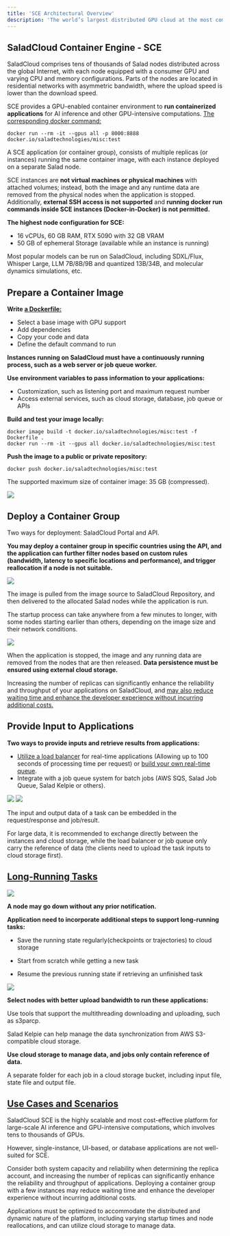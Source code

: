 ```yaml
---
title: 'SCE Architectural Overview'
description: 'The world’s largest distributed GPU cloud at the most competitive prices'
---
```


## SaladCloud Container Engine - SCE

SaladCloud comprises tens of thousands of Salad nodes distributed across the global Internet, with each node equipped
with a consumer GPU and varying CPU and memory configurations. Parts of the nodes are located in residential networks
with asymmetric bandwidth, where the upload speed is lower than the download speed.

SCE provides a GPU-enabled container environment to **run containerized applications** for AI inference and other
GPU-intensive computations. [The corresponding docker command:](/tutorials/docker-run)

```Code
docker run --rm -it --gpus all -p 8000:8888 docker.io/saladtechnologies/misc:test
```

A SCE application (or container group), consists of multiple replicas (or instances) running the same container image,
with each instance deployed on a separate Salad node.

SCE instances are **not virtual machines or physical machines** with attached volumes; instead, both the image and any
runtime data are removed from the physical nodes when the application is stopped. Additionally, **external SSH access is
not supported** and **running docker run commands inside SCE instances (Docker-in-Docker) is not permitted.**

**The highest node configuration for SCE:**

- 16 vCPUs, 60 GB RAM, RTX 5090 with 32 GB VRAM
- 50 GB of ephemeral Storage (available while an instance is running)

Most popular models can be run on SaladCloud, including SDXL/Flux, Whisper Large, LLM 7B/8B/9B and quantized 13B/34B,
and molecular dynamics simulations, etc.

## Prepare a Container Image

**Write [a Dockerfile:](https://github.com/SaladTechnologies/misc/blob/main/Test/Dockerfile)**

- Select a base image with GPU support
- Add dependencies
- Copy your code and data
- Define the default command to run

**Instances running on SaladCloud must have a continuously running process, such as a web server or job queue worker.**

**Use environment variables to pass information to your applications:**

- Customization, such as listening port and maximum request number
- Access external services, such as cloud storage, database, job queue or APIs

**Build and test your image locally:**

```Code
docker image build -t docker.io/saladtechnologies/misc:test -f Dockerfile .
docker run --rm -it --gpus all docker.io/saladtechnologies/misc:test
```

**Push the image to a public or private repository:**

```Code
docker push docker.io/saladtechnologies/misc:test
```

The supported maximum size of container image: 35 GB (compressed).

<img src="/products/sce/images/sce_ao/sce_ao1.png" />

## Deploy a Container Group

Two ways for deployment: SaladCloud Portal and API.

**You may deploy a container group in specific countries using the API, and the application can further filter nodes
based on custom rules (bandwidth, latency to specific locations and performance), and trigger reallocation if a node is
not suitable.**

<img src="/products/sce/images/sce_ao/sce_ao2.png" />

The image is pulled from the image source to SaladCloud Repository, and then delivered to the allocated Salad nodes
while the application is run.

The startup process can take anywhere from a few minutes to longer, with some nodes starting earlier than others,
depending on the image size and their network conditions.

<img src="/products/sce/images/sce_ao/sce_ao3.png" />

When the application is stopped, the image and any running data are removed from the nodes that are then released.
**Data persistence must be ensured using external cloud storage.**

Increasing the number of replicas can significantly enhance the reliability and throughput of your applications on
SaladCloud, and
[may also reduce waiting time and enhance the developer experience without incurring additional costs.](/tutorials/docker-run#replica-count)

## Provide Input to Applications

**Two ways to provide inputs and retrieve results from applications:**

- [Utilize a load balancer](/products/sce/networking) for real-time applications (Allowing up to 100 seconds of
  processing time per request) or [build your own real-time queue](/guides/real-time-inference/build-redis-queue).
- Integrate with a job queue system for batch jobs (AWS SQS, Salad Job Queue, Salad Kelpie or others).

<img src="/products/sce/images/sce_ao/sce_ao4.png" />

<img src="/products/sce/images/sce_ao/sce_ao5.png" />

The input and output data of a task can be embedded in the request/response and job/result.

For large data, it is recommended to exchange directly between the instances and cloud storage, while the load balancer
or job queue only carry the reference of data (the clients need to upload the task inputs to cloud storage first).

## [Long-Running Tasks](https://github.com/SaladTechnologies/mds/tree/main)

<img src="/products/sce/images/sce_ao/sce_ao6.png" />

**A node may go down without any prior notification.**

**Application need to incorporate additional steps to support long-running tasks:**

- Save the running state regularly(checkpoints or trajectories) to cloud storage

- Start from scratch while getting a new task

- Resume the previous running state if retrieving an unfinished task

<img src="/products/sce/images/sce_ao/sce_ao7.png" />

**Select nodes with better upload bandwidth to run these applications:**

Use tools that support the multithreading downloading and uploading, such as s3parcp.

Salad Kelpie can help manage the data synchronization from AWS S3-compatible cloud storage.

**Use cloud storage to manage data, and jobs only contain reference of data.**

A separate folder for each job in a cloud storage bucket, including input file, state file and output file.

## [Use Cases and Scenarios](/tutorials/docker-run#summary)

SaladCloud SCE is the highly scalable and most cost-effective platform for large-scale AI inference and GPU-intensive
computations, which involves tens to thousands of GPUs.

However, single-instance, UI-based, or database applications are not well-suited for SCE.

Consider both system capacity and reliability when determining the replica account, and increasing the number of
replicas can significantly enhance the reliability and throughput of applications. Deploying a container group with a
few instances may reduce waiting time and enhance the developer experience without incurring additional costs.

Applications must be optimized to accommodate the distributed and dynamic nature of the platform, including varying
startup times and node reallocations, and can utilize cloud storage to manage data.
